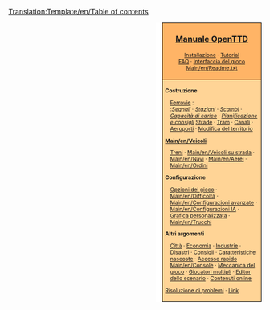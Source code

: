 <noinclude>{{it/Traduzione|Template:Table of contents|60}}
[[Translation:Template/en/Table of contents]]{{en/-}}</noinclude>
<div style="float:right; padding-left:12px; background:#ffffff;">
<div style="border:1px solid #000000; background:#ffb466; padding:5px; -moz-border-radius-topleft:5px; -moz-border-radius-topright:5px; font-size: 12pt;">
<center><strong><font size="3">[[Main/it/OpenTTD|Manuale OpenTTD]]</font></strong></center>
<div style="font-size: 8pt; text-align: center;">
[[Main/it/Installazione| Installazione]] &middot; 
[[Main/it/Tutorial|Tutorial]]<br />
[[Main/it/FAQ|FAQ]] &middot; 
[[Main/it/Interfaccia del gioco|Interfaccia del gioco]]<br />
[[Main/en/Readme.txt]]
</div>
</div>
<div style="border:1px solid black; border-top-width: 0px; background:#ffd496; padding:5px; -moz-border-radius-bottomleft:5px; -moz-border-radius-bottomright:8px; font-size: 8pt;">

<div style="width: 186px">
'''Costruzione'''
<div style="margin-left:10px;">
[[Main/it/Realizzazione ferrovia|Ferrovie]] : <br />
:''[[Main/it/Segnali|Segnali]]'' &middot; ''[[Main/it/Stazione ferroviaria|Stazioni]]'' &middot; ''[[Main/en/Junction|Scambi]]'' &middot; ''[[Main/en/Railway Designs|Capacità di carico]]'' &middot; ''[[Main/en/Rail Designs|Pianificazione e consigli]]''
[[Main/en/Roadway construction|Strade]] &middot; [[Main/en/Tramways|Tram]] &middot; [[Main/en/Waterway construction|Canali]] &middot; [[Main/en/Airport construction|Aeroporti]] &middot; [[Main/en/Landscaping|Modifica del territorio]]
</div>
</div>

<div style="width: 186px">
'''[[Main/en/Veicoli]]'''
<div style="margin-left:10px;">
[[Main/it/Treni|Treni]] &middot; [[Main/en/Veicoli su strada]] &middot; [[Main/en/Navi]] &middot;
[[Main/en/Aerei]] &middot; [[Main/en/Ordini]]
</div>
</div>

<div style="width: 186px">
'''Configurazione'''
<div style="margin-left:10px;">
[[Main/en/Game options window|Opzioni del gioco]] &middot; [[Main/en/Difficoltà]] &middot; [[Main/en/Configurazioni avanzate]] &middot; [[Main/en/Configurazioni IA]] &middot;
[[Main/en/NewGRF|Grafica personalizzata]] &middot; [[Main/en/Trucchi]]
</div>
</div>

<div style="width: 186px">
'''Altri argomenti'''<br />
<div style="margin-left:10px;">
[[Main/en/Towns|Città]] &middot; [[Main/en/Economy|Economia]] &middot; [[Main/en/Industries|Industrie]] &middot;
[[Main/en/Disasters|Disastri]] &middot; [[Main/en/Tips|Consigli]] &middot;
[[Main/en/Hidden features|Caratteristiche nascoste]] &middot; [[Main/en/Hotkeys|Accesso rapido]] &middot;
[[Main/en/Console]] &middot; [[Main/en/Game mechanics|Meccanica del gioco]] &middot;
[[Main/en/Multiplayer|Giocatori multipli]] &middot; [[Main/en/Scenario editor|Editor dello scenario]] &middot;
[[Main/en/Online content|Contenuti online]]
</div>
</div>

[[Main/en/Troubleshooting|Risoluzione di problemi]] &middot; [[Main/en/Links|Link]]
</div>
</div>
<includeonly>[[Category:it/Manuale|{{PAGENAME}}]]</includeonly>